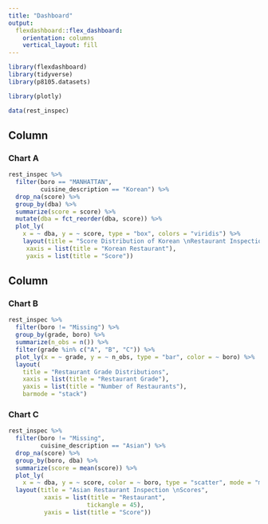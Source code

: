```yaml
---
title: "Dashboard"
output: 
  flexdashboard::flex_dashboard:
    orientation: columns
    vertical_layout: fill
---
```


```r
library(flexdashboard)
library(tidyverse)
library(p8105.datasets)

library(plotly)
```

```r
data(rest_inspec)
```

Column {data-width=650}
-----------------------------------------------------------------------

### Chart A

```r
rest_inspec %>% 
  filter(boro == "MANHATTAN",
         cuisine_description == "Korean") %>%
  drop_na(score) %>% 
  group_by(dba) %>% 
  summarize(score = score) %>% 
  mutate(dba = fct_reorder(dba, score)) %>% 
  plot_ly(
    x = ~ dba, y = ~ score, type = "box", colors = "viridis") %>% 
    layout(title = "Score Distribution of Korean \nRestaurant Inspections in Manhattan", 
     xaxis = list(title = "Korean Restaurant"), 
     yaxis = list(title = "Score"))
```

Column {data-width=350}
-----------------------------------------------------------------------

### Chart B

```r
rest_inspec %>% 
  filter(boro != "Missing") %>% 
  group_by(grade, boro) %>% 
  summarize(n_obs = n()) %>% 
  filter(grade %in% c("A", "B", "C")) %>% 
  plot_ly(x = ~ grade, y = ~ n_obs, type = "bar", color = ~ boro) %>% 
  layout(
    title = "Restaurant Grade Distributions",
    xaxis = list(title = "Restaurant Grade"), 
    yaxis = list(title = "Number of Restaurants"),
    barmode = "stack")
```

### Chart C

```r
rest_inspec %>% 
  filter(boro != "Missing",
         cuisine_description == "Asian") %>% 
  drop_na(score) %>% 
  group_by(boro, dba) %>% 
  summarize(score = mean(score)) %>% 
  plot_ly(
    x = ~ dba, y = ~ score, color = ~ boro, type = "scatter", mode = "markers", alpha = 0.7) %>% 
  layout(title = "Asian Restaurant Inspection \nScores",
          xaxis = list(title = "Restaurant",
                      tickangle = 45),
          yaxis = list(title = "Score"))
```


```r

```

